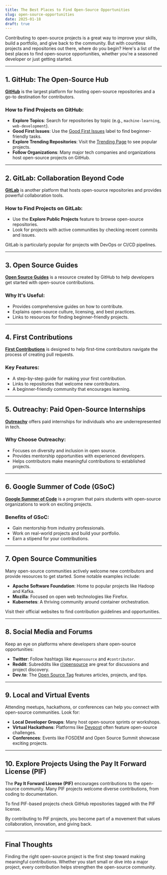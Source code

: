 ```yaml
---
title: The Best Places to Find Open-Source Opportunities
slug: open-source-opportunities
date: 2025-01-18
draft: true
---
```


Contributing to open-source projects is a great way to improve your skills, build a portfolio, and give back to the community. But with countless projects and repositories out there, where do you begin? Here's a list of the best places to find open-source opportunities, whether you're a seasoned developer or just getting started.

---

## 1. GitHub: The Open-Source Hub

**[GitHub](https://github.com)** is the largest platform for hosting open-source repositories and a go-to destination for contributors.

### How to Find Projects on GitHub:
- **Explore Topics**: Search for repositories by topic (e.g., `machine-learning`, `web-development`).  
- **Good First Issues**: Use the [Good First Issues](https://github.com/topics/good-first-issue) label to find beginner-friendly tasks.  
- **Explore Trending Repositories**: Visit the [Trending Page](https://github.com/trending) to see popular projects.  
- **Follow Organizations**: Many major tech companies and organizations host open-source projects on GitHub.

---

## 2. GitLab: Collaboration Beyond Code

**[GitLab](https://gitlab.com)** is another platform that hosts open-source repositories and provides powerful collaboration tools.

### How to Find Projects on GitLab:
- Use the **Explore Public Projects** feature to browse open-source repositories.  
- Look for projects with active communities by checking recent commits and issues.  

GitLab is particularly popular for projects with DevOps or CI/CD pipelines.

---

## 3. Open Source Guides

**[Open Source Guides](https://opensource.guide)** is a resource created by GitHub to help developers get started with open-source contributions.

### Why It's Useful:
- Provides comprehensive guides on how to contribute.  
- Explains open-source culture, licensing, and best practices.  
- Links to resources for finding beginner-friendly projects.

---

## 4. First Contributions

**[First Contributions](https://firstcontributions.github.io)** is designed to help first-time contributors navigate the process of creating pull requests.

### Key Features:
- A step-by-step guide for making your first contribution.  
- Links to repositories that welcome new contributors.  
- A beginner-friendly community that encourages learning.

---

## 5. Outreachy: Paid Open-Source Internships

**[Outreachy](https://www.outreachy.org)** offers paid internships for individuals who are underrepresented in tech.

### Why Choose Outreachy:
- Focuses on diversity and inclusion in open source.  
- Provides mentorship opportunities with experienced developers.  
- Helps contributors make meaningful contributions to established projects.

---

## 6. Google Summer of Code (GSoC)

**[Google Summer of Code](https://summerofcode.withgoogle.com)** is a program that pairs students with open-source organizations to work on exciting projects.

### Benefits of GSoC:
- Gain mentorship from industry professionals.  
- Work on real-world projects and build your portfolio.  
- Earn a stipend for your contributions.

---

## 7. Open Source Communities

Many open-source communities actively welcome new contributors and provide resources to get started. Some notable examples include:
- **Apache Software Foundation**: Home to popular projects like Hadoop and Kafka.  
- **Mozilla**: Focused on open web technologies like Firefox.  
- **Kubernetes**: A thriving community around container orchestration.  

Visit their official websites to find contribution guidelines and opportunities.

---

## 8. Social Media and Forums

Keep an eye on platforms where developers share open-source opportunities:
- **Twitter**: Follow hashtags like `#opensource` and `#contributor`.  
- **Reddit**: Subreddits like [r/opensource](https://www.reddit.com/r/opensource/) are great for discussions and project discovery.  
- **Dev.to**: The [Open Source Tag](https://dev.to/t/opensource) features articles, projects, and tips.  

---

## 9. Local and Virtual Events

Attending meetups, hackathons, or conferences can help you connect with open-source communities. Look for:
- **Local Developer Groups**: Many host open-source sprints or workshops.  
- **Virtual Hackathons**: Platforms like [Devpost](https://devpost.com) often feature open-source challenges.  
- **Conferences**: Events like FOSDEM and Open Source Summit showcase exciting projects.

---

## 10. Explore Projects Using the Pay It Forward License (PIF)

The **Pay It Forward License (PIF)** encourages contributions to the open-source community. Many PIF projects welcome diverse contributions, from coding to documentation.

To find PIF-based projects check GitHub repositories tagged with the PIF license.  

By contributing to PIF projects, you become part of a movement that values collaboration, innovation, and giving back.

---

## Final Thoughts

Finding the right open-source project is the first step toward making meaningful contributions. Whether you start small or dive into a major project, every contribution helps strengthen the open-source community.
